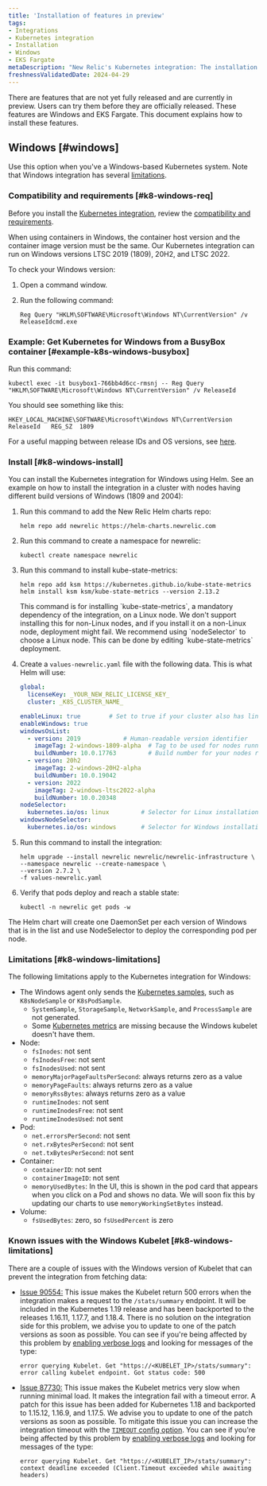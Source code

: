 ```yaml
---
title: 'Installation of features in preview'
tags:
- Integrations
- Kubernetes integration
- Installation
- Windows
- EKS Fargate
metaDescription: "New Relic's Kubernetes integration: The installation of features that are in preview"
freshnessValidatedDate: 2024-04-29
---
```


There are features that are not yet fully released and are currently in preview. Users can try them before they are officially released. These features are Windows and EKS Fargate. This document explains how to install these features.

## Windows [#windows]

Use this option when you've a Windows-based Kubernetes system. Note that Windows integration has several [limitations](#k8-windows-limitations).


### Compatibility and requirements [#k8-windows-req]

Before you install the [Kubernetes integration](/docs/integrations/kubernetes-integration/get-started/introduction-kubernetes-integration), review the [compatibility and requirements](/docs/integrations/kubernetes-integration/get-started/kubernetes-integration-compatibility-requirements).

<Callout variant="important">
When using containers in Windows, the container host version and the container image version must be the same. Our Kubernetes integration can run on Windows versions LTSC 2019 (1809), 20H2, and LTSC 2022.
</Callout>

To check your Windows version:

1. Open a command window.
2. Run the following command:

    ```shell
    Reg Query "HKLM\SOFTWARE\Microsoft\Windows NT\CurrentVersion" /v
    ReleaseIdcmd.exe
    ```

### Example: Get Kubernetes for Windows from a BusyBox container [#example-k8s-windows-busybox]

Run this command:

```shell
kubectl exec -it busybox1-766bb4d6cc-rmsnj -- Reg Query
"HKLM\SOFTWARE\Microsoft\Windows NT\CurrentVersion" /v ReleaseId
```

You should see something like this:

```shell
HKEY_LOCAL_MACHINE\SOFTWARE\Microsoft\Windows NT\CurrentVersion
ReleaseId	REG_SZ	1809
```

For a useful mapping between release IDs and OS versions, see [here](https://hub.docker.com/_/microsoft-windows-servercore).

### Install [#k8-windows-install]

You can install the Kubernetes integration for Windows using Helm. See an example on how to install the integration in a cluster with nodes having different build versions of Windows (1809 and 2004):

1. Run this command to add the New Relic Helm charts repo:

    ```shell
    helm repo add newrelic https://helm-charts.newrelic.com
    ```

2. Run this command to create a namespace for newrelic:

    ```shell
    kubectl create namespace newrelic
    ```

3. Run this command to install kube-state-metrics:

    ```shell
    helm repo add ksm https://kubernetes.github.io/kube-state-metrics
    helm install ksm ksm/kube-state-metrics --version 2.13.2
    ```

    <Callout variant="important">
    This command is for installing `kube-state-metrics`, a mandatory dependency of the integration, on a Linux node. We don't support installing this for non-Linux nodes, and if you install it on a non-Linux node, deployment might fail. We recommend using `nodeSelector` to choose a Linux node. This can be done by editing `kube-state-metrics` deployment. 
    </Callout>

4. Create a `values-newrelic.yaml` file with the following data. This is what Helm will use:

    ```yaml
    global:
      licenseKey: _YOUR_NEW_RELIC_LICENSE_KEY_
      cluster: _K8S_CLUSTER_NAME_
    
    enableLinux: true        # Set to true if your cluster also has linux nodes
    enableWindows: true
    windowsOsList:
      - version: 2019            # Human-readable version identifier
        imageTag: 2-windows-1809-alpha  # Tag to be used for nodes running the windows version above
        buildNumber: 10.0.17763         # Build number for your nodes running the version above. Used as a selector.
      - version: 20h2
        imageTag: 2-windows-20H2-alpha
        buildNumber: 10.0.19042
      - version: 2022
        imageTag: 2-windows-ltsc2022-alpha
        buildNumber: 10.0.20348
    nodeSelector:
      kubernetes.io/os: linux         # Selector for Linux installation.
    windowsNodeSelector:
      kubernetes.io/os: windows       # Selector for Windows installation.
    ```

5. Run this command to install the integration:

    ```shell
    helm upgrade --install newrelic newrelic/newrelic-infrastructure \
    --namespace newrelic --create-namespace \
    --version 2.7.2 \
    -f values-newrelic.yaml
    ```

6. Verify that pods deploy and reach a stable state:

    ```shell
    kubectl -n newrelic get pods -w
    ```

The Helm chart will create one DaemonSet per each version of Windows that is in the list and use NodeSelector to deploy the corresponding pod per node.


### Limitations [#k8-windows-limitations]

The following limitations apply to the Kubernetes integration for Windows:

* The Windows agent only sends the [Kubernetes samples](/docs/kubernetes-pixie/kubernetes-integration/understand-use-data/find-use-your-kubernetes-data/#event-types), such as `K8sNodeSample` or `K8sPodSample`.
    * `SystemSample`, `StorageSample`, `NetworkSample`, and `ProcessSample` are not generated.
    * Some [Kubernetes metrics](/docs/integrations/kubernetes-integration/understand-use-data/understand-use-data#metrics) are missing because the Windows kubelet doesn't have them.
* Node:
    * `fsInodes`: not sent
    * `fsInodesFree`: not sent
    * `fsInodesUsed`: not sent
    * `memoryMajorPageFaultsPerSecond`: always returns zero as a value
    * `memoryPageFaults`: always returns zero as a value
    * `memoryRssBytes`: always returns zero as a value
    * `runtimeInodes`: not sent
    * `runtimeInodesFree`: not sent
    * `runtimeInodesUsed`: not sent
* Pod:
    * `net.errorsPerSecond`: not sent
    * `net.rxBytesPerSecond`: not sent
    * `net.txBytesPerSecond`: not sent
* Container:
    * `containerID`: not sent
    * `containerImageID`: not sent
    * `memoryUsedBytes`: In the UI, this is shown in the pod card that appears when you click on a Pod and shows no data. We will soon fix this by updating our charts to use `memoryWorkingSetBytes` instead.
* Volume:
    * `fsUsedBytes`: zero, so `fsUsedPercent` is zero

### Known issues with the Windows Kubelet [#k8-windows-limitations]

There are a couple of issues with the Windows version of Kubelet that can prevent the integration from fetching data:

* [Issue 90554:](https://github.com/kubernetes/kubernetes/pull/90554) This issue makes the Kubelet return 500 errors when the integration makes a request to the `/stats/summary` endpoint. It will be included in the Kubernetes 1.19 release and has been backported to the releases 1.16.11, 1.17.7, and 1.18.4. There is no solution on the integration side for this problem, we advise you to update to one of the patch versions as soon as possible. You can see if you're being affected by this problem by [enabling verbose logs](/docs/kubernetes-pixie/kubernetes-integration/advanced-configuration/get-logs-version/#verbose-logging) and looking for messages of the type:

    ```shell
    error querying Kubelet. Get "https://<KUBELET_IP>/stats/summary": error calling kubelet endpoint. Got status code: 500
    ```

* [Issue 87730:](https://github.com/kubernetes/kubernetes/pull/87730) This issue makes the Kubelet metrics very slow when running minimal load. It makes the integration fail with a timeout error. A patch for this issue has been added for Kubernetes 1.18 and backported to 1.15.12, 1.16.9, and 1.17.5. We advise you to update to one of the patch versions as soon as possible. To mitigate this issue you can increase the integration timeout with the [`TIMEOUT` config option](/docs/integrations/kubernetes-integration/installation/kubernetes-integration-install-configure#kube-state-metrics-timeout-change). You can see if you're being affected by this problem by [enabling verbose logs](/docs/kubernetes-pixie/kubernetes-integration/advanced-configuration/get-logs-version/#verbose-logging) and looking for messages of the type:

    ```shell
    error querying Kubelet. Get "https://<KUBELET_IP>/stats/summary": context deadline exceeded (Client.Timeout exceeded while awaiting headers)
    ```










